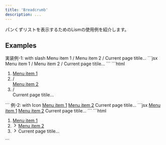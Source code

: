 ```yaml
---
title: 'Breadcrumb'
description: ...
---
```




パンくずリストを表示するためのLismの使用例を紹介します。


## Examples

<Preview>
	<PreviewTitle>実装例-1: with slash</PreviewTitle>
	<PreviewArea p='30'>
		<Flex variant='cluster' tag='ol' g='20'>
			<Lism tag='li' d='if' ai='c' g='inherit'>
				<Link href='#menu-1' c='inherit' >Menu item 1</Link>
			</Lism>
			<Lism tag='li' d='if' ai='c' g='inherit'>
				<Decorator op='mid'>/</Decorator>
				<Link href='#menu-2' c='inherit' >Menu item 2</Link>
			</Lism>
			<Lism tag='li' d='if' ai='c' g='inherit'>
				<Decorator op='mid'>/</Decorator>
				<span>Current page titile...</span>
			</Lism>
		</Flex>
	</PreviewArea>
	<PreviewCode slot='tab' label='JSX'>
		```jsx
		<Flex variant='cluster' tag='ol' g='20'>
			<Lism tag='li' d='if' ai='c' g='inherit'>
				<Link href='#menu-1' c='inherit' >Menu item 1</Link>
			</Lism>
			<Lism tag='li' d='if' ai='c' g='inherit'>
				<Decorator op='mid'>/</Decorator>
				<Link href='#menu-2' c='inherit' >Menu item 2</Link>
			</Lism>
			<Lism tag='li' d='if' ai='c' g='inherit'>
				<Decorator op='mid'>/</Decorator>
				<span>Current page titile...</span>
			</Lism>
		</Flex>
		```
	</PreviewCode>
	<PreviewCode slot='tab' label='HTML'>
		```html
		<ol class='l--flex l--flex-cluster -g:20'>
			<li class='-d:if -ai:c -g:inherit'>
				<a class='-c:inherit' href='#menu-1'> Menu item 1 </a>
			</li>
			<li class='-d:if -ai:c -g:inherit'>
				<div class='l--decorator -op:mid' aria-hidden='true'>/</div>
				<a class='-c:inherit' href='#menu-2'> Menu item 2 </a>
			</li>
			<li class='-d:if -ai:c -g:inherit'>
				<div class='l--decorator -op:mid' aria-hidden='true'>/</div>
				<span>Current page titile…</span>
			</li>
		</ol>
		```
	</PreviewCode>
</Preview>

<Preview>
	<PreviewTitle>例-2: with Icon</PreviewTitle>
	<PreviewArea p='30'>
		<Flex variant='cluster' tag='ol' g='20'>
			<Lism tag='li' d='if' ai='c' g='inherit'>
				<a class='-c:inherit -td:n' href='#menu-1'>Menu item 1</a>
			</Lism>
			<Lism tag='li' d='if' ai='c' g='inherit'>
				<Icon icon='caret-right' c='text-2' />
				<a class='-c:inherit -td:n' href='#menu-2'>Menu item 2</a>
			</Lism>
			<Lism tag='li' d='if' ai='c' g='inherit'>
				<Icon icon='caret-right' c='text-2' />
				<span class='-c:text-2'>Current page titile...</span>
			</Lism>
		</Flex>
	</PreviewArea>
	<PreviewCode slot='tab' label='JSX'>
		```jsx
		<Flex variant='cluster' tag='ol' g='20'>
			<Lism tag='li' d='if' ai='c' g='inherit'>
				<a class='-c:inherit -td:n' href='#menu-1'>Menu item 1</a>
			</Lism>
			<Lism tag='li' d='if' ai='c' g='inherit'>
				<Icon icon='caret-right' c='text-2' />
				<a class='-c:inherit -td:n' href='#menu-2'>Menu item 2</a>
			</Lism>
			<Lism tag='li' d='if' ai='c' g='inherit'>
				<Icon icon='caret-right' c='text-2' />
				<span class='-c:text-2'>Current page titile...</span>
			</Lism>
		</Flex>
		```
	</PreviewCode>
	<PreviewCode slot='tab' label='HTML'>
		```html
		<ol class='l--flex l--flex-cluster -g:20'>
			<li class='-d:if -ai:c -g:inherit'>
				<a class='-c:inherit -td:n' href='#menu-1'>Menu item 1</a>
			</li>
			<li class='-d:if -ai:c -g:inherit'>
				<svg xmlns='http://www.w3.org/2000/svg' viewBox='0 0 256 256' width='1em' height='1em' fill='currentColor' focusable='false' class='l--icon -c:text-2' aria-hidden='true'>
					<path d='M184.49,136.49l-80,80a12,12,0,0,1-17-17L159,128,87.51,56.49a12,12,0,1,1,17-17l80,80A12,12,0,0,1,184.49,136.49Z'></path>
				</svg>
				<a class='-c:inherit -td:n' href='#menu-2'>Menu item 2</a>
			</li>
			<li class='-d:if -ai:c -g:inherit'>
				<svg xmlns='http://www.w3.org/2000/svg' viewBox='0 0 256 256' width='1em' height='1em' fill='currentColor' focusable='false' class='l--icon -c:text-2' aria-hidden='true'>
					<path d='M184.49,136.49l-80,80a12,12,0,0,1-17-17L159,128,87.51,56.49a12,12,0,1,1,17-17l80,80A12,12,0,0,1,184.49,136.49Z'></path>
				</svg>
				<span class='-c:text-2'>Current page titile…</span>
			</li>
		</ol>
		```
	</PreviewCode>
</Preview>

